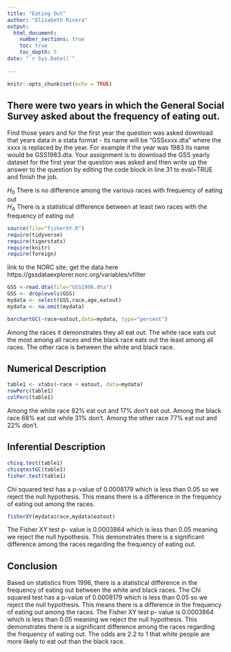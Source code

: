 ```yaml
---
title: "Eating Out"
author: "Elizabeth Rivera"
output: 
  html_document:
    number_sections: true
    toc: true
    toc_depth: 5
date: "`r Sys.Date()`"    
    
---
```


```r
knitr::opts_chunk$set(echo = TRUE)
```

## There were two years in which the General Social Survey asked about the frequency of eating out.


Find those years and for the first year the question was asked download that years data in a stata format - its name will be "GSSxxxx.dta" where the xxxx is replaced by the year.  For example if the year was 1983 its name would be GSS1983.dta. Your assignment is to download the GSS yearly dataset for the first year the question was asked and then  write up the answer to the question by editing the  code block in line 31 to eval=TRUE and finish the job. 

$H_0$ There is no difference among the various races with frequency of eating out  
$H_A$ There is a statistical difference between at least two races with the frequency of eating out  


```r
source(file="fisherXY.R")
require(tidyverse)
require(tigerstats)
require(knitr)
require(foreign)
```

link to the NORC site; get the data here
https://gssdataexplorer.norc.org/variables/vfilter


```r
GSS <-read.dta(file="GSS1996.dta")
GSS <- droplevels(GSS)
mydata <- select(GSS,race,age,eatout)
mydata <- na.omit(mydata)
```


```r
barchartGC(~race+eatout,data=mydata, type="percent")
```

Among the races it demonstrates they all eat out. The white race eats out the most among all races and the black race eats out the least among all races. The other race is between the white and black race.   


## Numerical Description  

```r
table1 <- xtabs(~race + eatout, data=mydata)
rowPerc(table1)
colPerc(table1)
```

Among the white race 82% eat out and 17% don't eat out. Among the black race 68% eat out while 31% don't. Among the other race 77% eat out and 22% don't. 

## Inferential Description  

```r
chisq.test(table1)
chisqtestGC(table1)
fisher.test(table1)
```

Chi squared test has a p-value of 0.0008179 which is less than 0.05 so we reject the null hypothesis. This means there is a difference in the frequency of eating out among the races.   


```r
fisherXY(mydata$race,mydata$eatout)
```

The Fisher XY test p- value is 0.0003864 which is less than 0.05 meaning we reject the null hypothesis. This demonstrates there is a significant difference among the races regarding the frequency of eating out.   


## Conclusion  
Based on statistics from 1996, there is a statistical difference in the frequency of eating out between the white and black races. The Chi squared test has a p-value of 0.0008179 which is less than 0.05 so we reject the null hypothesis. This means there is a difference in the frequency of eating out among the races. The Fisher XY test p- value is 0.0003864 which is less than 0.05 meaning we reject the null hypothesis. This demonstrates there is a significant difference among the races regarding the frequency of eating out. The odds are 2.2 to 1 that white people are more likely to eat out than the black race. 

